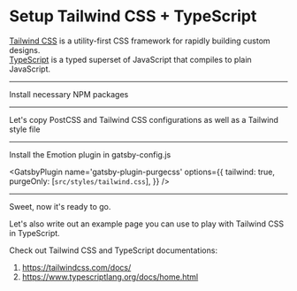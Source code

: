 # Setup Tailwind CSS + TypeScript

[Tailwind CSS](https://tailwindcss.com/) is a utility-first CSS framework for rapidly building custom designs.  
[TypeScript](https://www.typescriptlang.org/) is a typed superset of JavaScript that compiles to plain JavaScript.

---

Install necessary NPM packages

<NPMPackage name='@fullhuman/postcss-purgecss' />
<NPMPackage name='postcss-preset-env' />
<NPMPackage name='npm-run-all' />
<NPMPackage name='cross-env' />
<NPMPackage name='cssnano' />
<NPMPackage name='purgecss' />
<NPMPackage name='tailwindcss' />

---

Let's copy PostCSS and Tailwind CSS configurations as well as a Tailwind style file

<File
  path='tailwind.config.js'
  content='https://gist.github.com/dance2die/23ed6eabd9f9f8928c68120b14abe0b4#file-tailwind-config-js'
/>
<File
  path='postcss.config.js'
  content='https://gist.github.com/dance2die/23ed6eabd9f9f8928c68120b14abe0b4#file-postcss-config-js'
/>
<File
  path='src/styles/tailwind.css'
  content='https://gist.github.com/dance2die/23ed6eabd9f9f8928c68120b14abe0b4#file-tailwind-css'
/>

---

Install the Emotion plugin in gatsby-config.js

<GatsbyPlugin name='gatsby-plugin-postcss' />

<GatsbyPlugin
  name='gatsby-plugin-purgecss'
  options={{
    tailwind: true,
    purgeOnly: [`src/styles/tailwind.css`],
  }}
/>

---

Sweet, now it's ready to go.

Let's also write out an example page you can use to play with Tailwind CSS in TypeScript.

Check out Tailwind CSS and TypeScript documentations:

1. https://tailwindcss.com/docs/
2. https://www.typescriptlang.org/docs/home.html
